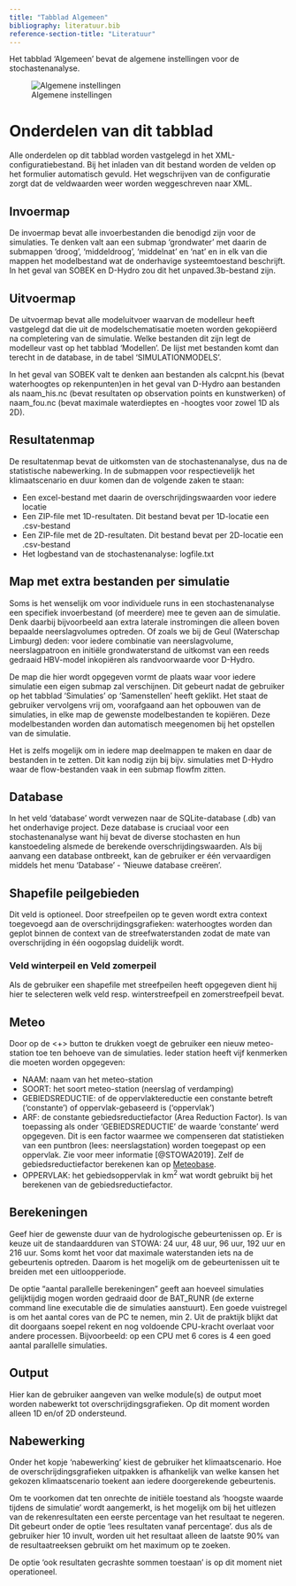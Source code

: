 ```yaml
---
title: "Tabblad Algemeen"
bibliography: literatuur.bib
reference-section-title: "Literatuur"
---
```


Het tabblad 'Algemeen' bevat de algemene instellingen voor de stochastenanalyse. 

![Algemene instellingen](img/frm_algemeen.png "Algemene instellingen")

# Onderdelen van dit tabblad

Alle onderdelen op dit tabblad worden vastgelegd in het XML-configuratiebestand. Bij het inladen van dit bestand worden de velden op het formulier automatisch gevuld. Het wegschrijven van de configuratie zorgt dat de veldwaarden weer worden weggeschreven naar XML.

## Invoermap
De invoermap bevat alle invoerbestanden die benodigd zijn voor de simulaties. Te denken valt aan een submap 'grondwater' met daarin de submappen 'droog', 'middeldroog', 'middelnat' en 'nat' en in elk van die mappen het modelbestand wat de onderhavige systeemtoestand beschrijft. In het geval van SOBEK en D-Hydro zou dit het unpaved.3b-bestand zijn.

## Uitvoermap
De uitvoermap bevat alle modeluitvoer waarvan de modelleur heeft vastgelegd dat die uit de modelschematisatie moeten worden gekopiëerd na completering van de simulatie. Welke bestanden dit zijn legt de modelleur vast op het tabblad 'Modellen'. De lijst met bestanden komt dan terecht in de database, in de tabel 'SIMULATIONMODELS'.

In het geval van SOBEK valt te denken aan bestanden als calcpnt.his (bevat waterhoogtes op rekenpunten)en in het geval van D-Hydro aan bestanden als naam_his.nc (bevat resultaten op observation points en kunstwerken) of naam_fou.nc (bevat maximale waterdieptes en -hoogtes voor zowel 1D als 2D).

## Resultatenmap
De resultatenmap bevat de uitkomsten van de stochastenanalyse, dus na de statistische nabewerking. In de submappen voor respectievelijk het klimaatscenario en duur komen dan de volgende zaken te staan:

* Een excel-bestand met daarin de overschrijdingswaarden voor iedere locatie
* Een ZIP-file met 1D-resultaten. Dit bestand bevat per 1D-locatie een .csv-bestand
* Een ZIP-file met de 2D-resultaten. Dit bestand bevat per 2D-locatie een .csv-bestand
* Het logbestand van de stochastenanalyse: logfile.txt

## Map met extra bestanden per simulatie
Soms is het wenselijk om voor individuele runs in een stochastenanalyse een specifiek invoerbestand (of meerdere) mee te geven aan de simulatie. Denk daarbij bijvoorbeeld aan extra laterale instromingen die alleen boven bepaalde neerslagvolumes optreden. Of zoals we bij de Geul (Waterschap Limburg) deden: voor iedere combinatie van neerslagvolume, neerslagpatroon en initiële grondwaterstand de uitkomst van een reeds gedraaid HBV-model inkopiëren als randvoorwaarde voor D-Hydro.

De map die hier wordt opgegeven vormt de plaats waar voor iedere simulatie een eigen submap zal verschijnen. Dit gebeurt nadat de gebruiker op het tabblad 'Simulaties' op 'Samenstellen' heeft geklikt. Het staat de gebruiker vervolgens vrij om, voorafgaand aan het opbouwen van de simulaties, in elke map de gewenste modelbestanden te kopiëren. Deze modelbestanden worden dan automatisch meegenomen bij het opstellen van de simulatie.

Het is zelfs mogelijk om in iedere map deelmappen te maken en daar de bestanden in te zetten. Dit kan nodig zijn bij bijv. simulaties met D-Hydro waar de flow-bestanden vaak in een submap flowfm zitten.

## Database
In het veld 'database' wordt verwezen naar de SQLite-database (.db) van het onderhavige project. Deze database is cruciaal voor een stochastenanalyse want hij bevat de diverse stochasten en hun kanstoedeling alsmede de berekende overschrijdingswaarden. Als bij aanvang een database ontbreekt, kan de gebruiker er één vervaardigen middels het menu 'Database' - 'Nieuwe database creëren'.

## Shapefile peilgebieden
Dit veld is optioneel. Door streefpeilen op te geven wordt extra context toegevoegd aan de overschrijdingsgrafieken: waterhoogtes worden dan geplot binnen de context van de streefwaterstanden zodat de mate van overschrijding in één oogopslag duidelijk wordt.

### Veld winterpeil en Veld zomerpeil
Als de gebruiker een shapefile met streefpeilen heeft opgegeven dient hij hier te selecteren welk veld resp. winterstreefpeil en zomerstreefpeil bevat.

## Meteo
Door op de <+> button te drukken voegt de gebruiker een nieuw meteo-station toe ten behoeve van de simulaties. Ieder station heeft vijf kenmerken die moeten worden opgegeven:

* NAAM: naam van het meteo-station
* SOORT: het soort meteo-station (neerslag of verdamping)
* GEBIEDSREDUCTIE: of de oppervlaktereductie een constante betreft ('constante') of oppervlak-gebaseerd is ('oppervlak')
* ARF: de constante gebiedsreductiefactor (Area Reduction Factor). Is van toepassing als onder 'GEBIEDSREDUCTIE' de waarde 'constante' werd opgegeven. Dit is een factor waarmee we compenseren dat statistieken van een puntbron (lees: neerslagstation) worden toegepast op een oppervlak. Zie voor meer informatie [@STOWA2019]. Zelf de gebiedsreductiefactor berekenen kan op [Meteobase](https://www.meteobase.nl).
* OPPERVLAK: het gebiedsoppervlak in km^2^ wat wordt gebruikt bij het berekenen van de gebiedsreductiefactor.

## Berekeningen
Geef hier de gewenste duur van de hydrologische gebeurtenissen op. Er is keuze uit de standaardduren van STOWA: 24 uur, 48 uur, 96 uur, 192 uur en 216 uur. Soms komt het voor dat maximale waterstanden iets na de gebeurtenis optreden. Daarom is het mogelijk om de gebeurtenissen uit te breiden met een uitloopperiode.

De optie "aantal parallelle berekeningen" geeft aan hoeveel simulaties gelijktijdig mogen worden gedraaid door de BAT_RUNR (de externe command line executable die de simulaties aanstuurt). Een goede vuistregel is om het aantal cores van de PC te nemen, min 2. Uit de praktijk blijkt dat dit doorgaans soepel rekent en nog voldoende CPU-kracht overlaat voor andere processen. Bijvoorbeeld: op een CPU met 6 cores is 4 een goed aantal parallelle simulaties.

## Output
Hier kan de gebruiker aangeven van welke module(s) de output moet worden nabewerkt tot overschrijdingsgrafieken. Op dit moment worden alleen 1D en/of 2D ondersteund.

## Nabewerking
Onder het kopje 'nabewerking' kiest de gebruiker het klimaatscenario. Hoe de overschrijdingsgrafieken uitpakken is afhankelijk van welke kansen het gekozen klimaatscenario toekent aan iedere doorgerekende gebeurtenis.

Om te voorkomen dat ten onrechte de initiële toestand als 'hoogste waarde tijdens de simulatie' wordt aangemerkt, is het mogelijk om bij het uitlezen van de rekenresultaten een eerste percentage van het resultaat te negeren. Dit gebeurt onder de optie 'lees resultaten vanaf percentage'. dus als de gebruiker hier 10 invult, worden uit het resultaat alleen de laatste 90% van de resultaatreeksen gebruikt om het maximum op te zoeken.

De optie 'ook resultaten gecrashte sommen toestaan' is op dit moment niet operationeel.










